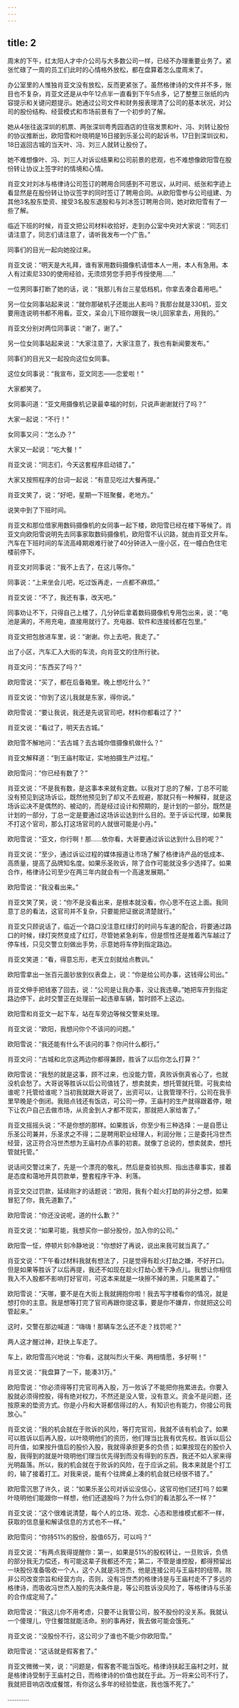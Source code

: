 ```yaml
---
---
---
```

title: 2
---




周末的下午，红太阳人才中介公司与大多数公司一样，已经不办理重要业务了。紧张忙碌了一周的员工们此时的心情格外放松，都在盘算着怎么度周末了。

办公室里的人惟独肖亚文没有放松，反而更紧张了。虽然格律诗的文件并不多，账目也不复杂，肖亚文还是从中午12点半一直看到下午5点多，记了整整三张纸的内容提示和关键问题提示。她通过公司文件和财务报表理清了公司的基本状况，对公司的股份结构、经营模式和市场前景有了一个初步的了解。

她从4张往返深圳的机票、两张深圳粤秀园酒店的住宿发票和叶、冯、刘转让股份的协议推断出，欧阳雪和叶晓明是16日接到乐圣公司的起诉书，17日到深圳议和，18日返回古城的当天叶、冯、刘三人就转让股份了。

她不难想像叶、冯、刘三人对诉讼结果和公司前景的悲观，也不难想像欧阳雪在股份转让协议上签字时的情境和心情。

肖亚文对刘冰与格律诗公司签订的聘用合同感到不可思议，从时间、纸张和字迹上看显然是在股份转让协议签字的同时签订了聘用合同。从欧阳雪参与公司组建、为其他3名股东垫资、接受3名股东退股和与刘冰签订聘用合同，她对欧阳雪有了一些了解。

临近下班的时候，肖亚文把公司材料收拾好，走到办公室中央对大家说：“同志们请注意了，同志们请注意了，请听我发布一个广告。”

同事们的目光一起向她投过来。

肖亚文说：“明天是大礼拜，谁有家用数码摄像机请借本人一用，本人有急用。本人有过索尼330的使用经验，无须烦劳您手把手传授使用……”

一位男同事打断了她的话，说：“我那儿有台三星低档机，你拿去凑合着用吧。”

另一位女同事站起来说：“就你那破机子还能出人影吗？我那台就是330机，亚文要用连说明书都不用看。亚文，呆会儿下班你跟我一块儿回家拿去，用我的。”

肖亚文分别对两位同事说：“谢了，谢了。”

另一位女同事站起来说：“大家注意了，大家注意了，我也有新闻要发布。”

同事们的目光又一起投向这位女同事。

这位女同事说：“我宣布，亚文同志——恋爱啦！”

大家都笑了。

女同事问道：“亚文用摄像机记录最幸福的时刻，只说声谢谢就行了吗？”

大家一起说：“不行！”

女同事又问：“怎么办？”

大家又一起说：“吃大餐！”

肖亚文说：“同志们，今天这套程序启动错了。”

大家又按照程序的台词一起说：“有意见吃过大餐再提。”

肖亚文笑了，说：“好吧，星期一下班聚餐，老地方。”

说笑中到了下班时间。

肖亚文和那位借家用数码摄像机的女同事一起下楼，欧阳雪已经在楼下等候了。肖亚文向欧阳雪说明先去同事家取数码摄像机，欧阳雪不认识路，就由肖亚文开车。汽车在下班时间的车流高峰期艰难行驶了40分钟进入一座小区，在一幢白色住宅楼前停下。

肖亚文对同事说：“我不上去了，在这儿等你。”

同事说：“上来坐会儿吧，吃过饭再走，一点都不麻烦。”

肖亚文说：“不了，我还有事，改天吧。”

同事劝让不下，只得自己上楼了，几分钟后拿着数码摄像机专用包出来，说：“电池是满的，不用充电，直接用就行了。充电器、软件和连接线都在包里。”

肖亚文把包放进车里，说：“谢谢。你上去吧，我走了。”

出了小区，汽车汇入大街的车流，向肖亚文的住所行驶。

肖亚文问：“东西买了吗？”

欧阳雪说：“买了，都在后备箱里。晚上想吃什么？”

肖亚文说：“你到了这儿我就是东家，得你说。”

欧阳雪说：“要让我说，我还是先说官司吧，材料你都看过了？”

肖亚文说：“看过了，明天去古城。”

欧阳雪不解地问：“去古城？去古城你借摄像机做什么？”

肖亚文解释道：“到王庙村取证，实地拍摄生产过程。”

欧阳雪问：“你已经有数了？”

肖亚文说：“不是我有数，是这事本来就有定数。以我对丁总的了解，丁总不可能没有预见到这场诉讼，既然他预见到了却又不去规避，那就只有一种解释，就是这场诉讼决不是偶然的、被动的，而是经过设计和预期的，是计划的一部分。既然是计划的一部分，丁总一定是要通过这场诉讼达到什么目的。至于诉讼代理，如果我不打这个官司，那么打这场官司的人就很可能是小丹。”

欧阳雪说：“亚文，你行啊！那……依你看，大哥要通过诉讼达到什么目的呢？”

肖亚文说：“至少，通过诉讼过程的媒体报道让市场了解了格律诗产品的低成本、高质量，提高了品牌知名度。如果乐圣败诉，除了合作可能就没多少选择了。如果合作，格律诗公司至少在两三年内就会有一个高速发展期。”

欧阳雪说：“我没看出来。”

肖亚文笑了笑，说：“你不是没看出来，是根本就没看，你心思不在这上面。我同意丁总的看法，这官司并不复杂，只要能把证据说清楚就行。”

肖亚文只顾说话了，临近一个路口没注意红绿灯的时间与车速的配合，将要通过路口的时候，绿灯突然变成了红灯，尽管她紧急刹车，但是惯性还是推着汽车越过了停车线，只见交警立刻做出手势，示意她将车停到指定路边。

肖亚文笑道：“看，得意忘形，老天立刻就给点教训。”

欧阳雪拿出一张百元面钞放到仪表盘上，说：“你是给公司办事，这钱得公司出。”

肖亚文伸手把钱塞了回去，说：“公司是让我办事，没让我违章。”她把车开到指定路边停下，此时交警正在处理前一起违章车辆，暂时顾不上这边。

欧阳雪和肖亚文一起下车，站在车旁边等候交警来处理。

肖亚文说：“欧阳，我想问你个不该问的问题。”

欧阳雪说：“我还能有什么不该问的事？你问什么都行。”

肖亚文问：“古城和北京这两边你都得兼顾，胜诉了以后你怎么打算？”

欧阳雪说：“我愁的就是这事，顾不过来，也没能力管，真败诉倒真省心了，也就没机会愁了。大哥说等胜诉以后公司值钱了，想卖就卖，想托管就托管。可我卖给谁呢？托管给谁呢？当初我就跟大哥说了，出资可以，让我管理不行，公司在我手里早晚是个倒闭。我赔点钱还有饭店，可公司一停，王庙村的生产就得跟着停，眼下让农户自己去做市场，从资金到人才都不现实，那就把人家给害了。”

肖亚文摇摇头说：“不是你想的那样。如果胜诉，你至少有三种选择：一是自愿让乐圣公司兼并，乐圣求之不得；二是聘用职业经理人，利润分账；三是委托冯世杰经营，这正符合冯世杰想为王庙村办点事的初衷。就像丁总说的，想卖就卖，想托管就托管。”

说话间交警过来了，先是一个漂亮的敬礼，然后是查验执照、指出违章事实，接着是态度和蔼地开具罚款单，整套程序干净、利落。

肖亚文交过罚款，延续刚才的话题说：“欧阳，我有个趁火打劫的非分之想，如果冒犯了你，我先道歉了。”

欧阳雪说：“你还没说呢，道的什么歉？”

肖亚文说：“如果可能，我想买你一部分股份，加入你的公司。”

欧阳雪一怔，停顿片刻冷静地说：“你想好了再说，说出来我可就当真了。”

肖亚文说：“下午看过材料我就有想法了，只是觉得有趁火打劫之嫌，不好开口。但是如果等胜诉了以后再提，我还不如现在趁火打劫心里干净点儿。我想让你相信我入不入股都不影响打好官司，可这本来就是一块擦不掉的黑，只能黑着了。”

欧阳雪说：“天哪，要不是在大街上我就拥抱你啦！我去写字楼看你的情况，就是想打你的主意。我是想等打完了官司再跟你提这事，要是你不嫌弃，你就把这公司管起来。”

这时，交警在那边喊道：“嗨嗨！那辆车怎么还不走？找罚呢？”

两人这才醒过神，赶快上车走了。

车上，欧阳雪高兴地说：“你看，这就叫烈火干柴、两相情愿，多好啊！”

肖亚文说：“我盘算了一下，能凑31万。”

欧阳雪说：“你必须得等打完官司再入股，万一败诉了不能把你拖累进去。你要入股就必须得控股，得有绝对权力，不然还是没人管，没有意义。资金不是问题，还按原来的垫资方式。你是小丹和大哥都信得过的人，有知识也有能力，你接公司我放心。”

肖亚文说：“我的机会就在于败诉的风险，等打完官司，我就不该有机会了。如果可以胜诉以后再入股，以叶晓明他们的资历，他们理当比我有优先权。胜诉以后公司升值，如果按升值后的股价入股，我就得承担更多的负债；如果按现在的股价入股，我得到的就是叶晓明他们理当优先得到而没有得到的东西，我还不如人家来得光明磊落。所以，我的机会就在于败诉的风险，在于应诉之前。我本来就是个打工的，输了接着打工。对我来说，能有个往牌桌上凑的机会就已经很不错了。”

欧阳雪沉思了许久，说：“如果乐圣公司对诉讼没信心，这官司他们还打吗？如果叶晓明他们能跟你一样想，他们还退股吗？为什么你们的看法那么不一样？”

肖亚文说：“这个很难说清楚，每个人的立场、观念、心态和思维模式都不一样，获取的信息量和解读信息的方式也不一样。”

欧阳雪问：“你持51%的股份，股值65万，可以吗？”

肖亚文说：“有两点我得提醒你：第一，如果是51%的股权转让，一旦败诉，负债的部分我无力偿还，有可能这辈子我都还不完；第二，不管是谁控股，都得预留出一块股份准备吸收一个人，这个人就是冯世杰，他是连接公司与王庙村的纽带。除非公司改变宗旨和经营方向，否则，没有冯世杰的格律诗是与王庙村走不了多远的格律诗，而吸收冯世杰入股的先决条件是，等公司胜诉没风险了，等格律诗与乐圣的合作成定局了。”

欧阳雪说：“我这儿你不用考虑，只要不让我管公司，股不股份的没关系。我就认一个傻理儿，守住餐馆就能活命。别的事再好，我去做可能会饿死。”

肖亚文说：“没股份不行，这公司少了谁也不能少你欧阳雪。”

欧阳雪说：“这话就是假客套了。”

肖亚文微微一笑，说：“问题是，假客套不能当饭吃。格律诗扶起王庙村之时，就是格律诗受制于王庙村之日，而格律诗的价值也就在于此。万一将来公司不行了，我就把音响店改成餐馆，有你这么多年的经验垫底，我也饿不死了。”

…………